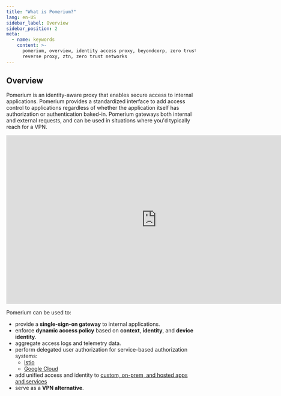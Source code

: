 ```yaml
---
title: "What is Pomerium?"
lang: en-US
sidebar_label: Overview
sidebar_position: 2
meta:
  - name: keywords
    content: >-
      pomerium, overview, identity access proxy, beyondcorp, zero trust,
      reverse proxy, ztn, zero trust networks
---
```


## Overview

Pomerium is an identity-aware proxy that enables secure access to internal applications. Pomerium provides a standardized interface to add access control to applications regardless of whether the application itself has authorization or authentication baked-in. Pomerium gateways both internal and external requests, and can be used in situations where you'd typically reach for a VPN.

<center>
<iframe width="800" height="450" src="https://www.youtube.com/embed/WGwC9ULDnAY?rel=0" title="YouTube video player" frameborder="0" allow="accelerometer; autoplay; clipboard-write; encrypted-media; gyroscope; picture-in-picture" allowfullscreen></iframe>
</center>

Pomerium can be used to:

- provide a **single-sign-on gateway** to internal applications.
- enforce **dynamic access policy** based on **context**, **identity**, and **device identity**.
- aggregate access logs and telemetry data.
- perform delegated user authorization for service-based authorization systems:
  - [Istio](/guides/istio.md)
  - [Google Cloud](/guides/cloud-run.md)
- add unified access and identity to [custom, on-prem, and hosted apps and services](https://www.pomerium.com/integrations/)
- serve as a **VPN alternative**.

